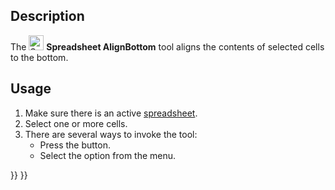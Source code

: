 <languages/>

{{Docnav
|[[Spreadsheet_AlignVCenter|Align Vertical Center]]
|[[Spreadsheet_StyleBold|Style Bold]]
|[[Spreadsheet_Workbench|Spreadsheet]]
|IconL=Spreadsheet_AlignVCenter.svg
|IconR=Spreadsheet_StyleBold.svg
|IconC=Workbench_Spreadsheet.svg
}}

{{GuiCommand
|Name=Spreadsheet AlignBottom
|MenuLocation=Spreadsheet → Alignment → Align bottom
|Workbenches=[[Spreadsheet_Workbench|Spreadsheet]]
|Version=0.17
}}

==Description==

The [[File:Spreadsheet_AlignBottom.svg|24px]] '''Spreadsheet AlignBottom''' tool aligns the contents of selected cells to the bottom.

==Usage==

# Make sure there is an active [[Spreadsheet_CreateSheet|spreadsheet]].
# Select one or more cells.
# There are several ways to invoke the tool:
#* Press the {{Button|[[File:Spreadsheet_AlignBottom.svg|16px]] [[Spreadsheet_AlignBottom|Align bottom]]}} button.
#* Select the {{MenuCommand|Spreadsheet → Alignment → [[File:Spreadsheet_AlignBottom.svg|16px]] Align bottom}} option from the menu.


{{Docnav
|[[Spreadsheet_AlignVCenter|Align Vertical Center]]
|[[Spreadsheet_StyleBold|Style Bold]]
|[[Spreadsheet_Workbench|Spreadsheet]]
|IconL=Spreadsheet_AlignVCenter.svg
|IconR=Spreadsheet_StyleBold.svg
|IconC=Workbench_Spreadsheet.svg
}}

{{Spreadsheet_Tools_navi{{#translation:}}}}
{{Userdocnavi{{#translation:}}}}